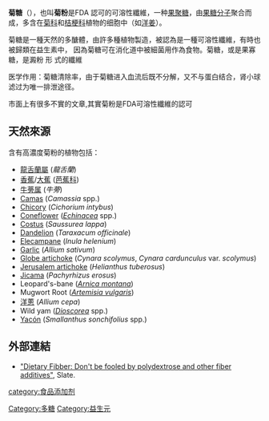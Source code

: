 {{not|甜菊糖}}
{{chembox
| Verifiedfields = changed
| Watchedfields = changed
| verifiedrevid = 480477389
| ImageFile = Inulin_strukturformel.png
| ImageSize = 300px
| OtherNames =
|Section1={{Chembox Identifiers
| DrugBank_Ref = {{drugbankcite|correct|drugbank}}
| DrugBank = DB00638
| UNII_Ref = {{fdacite|correct|FDA}}
| UNII = JOS53KRJ01
| PubChem = 24763
| ChEMBL_Ref = {{ebicite|changed|EBI}}
| ChEMBL = 1201646
| CASNo_Ref = {{cascite|correct|CAS}}
| CASNo = 9005-80-5
| ChemSpiderID_Ref = {{chemspidercite|changed|chemspider}}
| ChemSpiderID = none
  }}
|Section2={{Chembox Properties
| Formula = C<sub>6n</sub>H<sub>10n+2</sub>O<sub>5n+1</sub>
| MolarMass= Polymer; depends on n
| Density=
| MeltingPt=
| BoilingPt=
  }}
|Section6={{Chembox Pharmacology
| ATCCode_prefix = V04
| ATCCode_suffix = CH01
}}
|Section7={{Chembox Hazards
| NFPA-H = 1
| NFPA-F = 1
| NFPA-R = 0
}}
}}

'''菊糖'''（{{lang|en|Inulin}}），也叫'''菊粉'''是FDA  認可的可溶性纖維，一种[[果聚糖|果聚糖]]，由[[果糖|果糖]][[分子|分子]]聚合而成，多含在[[菊科|菊科]]和[[桔梗科|桔梗科]]植物的细胞中（如[[洋姜|洋姜]]）。

菊糖是一種天然的多醣體，由許多種植物製造，被認為是一種可溶性纖維，有時也被歸類在益生素中， 因為菊糖可在消化道中被細菌用作為食物。菊糖，或是果寡糖，是澱粉 形 式的纖維

医学作用：菊糖清除率，由于菊糖进入血流后既不分解，又不与蛋白结合，肾小球滤过为唯一排泄途径。

市面上有很多不實的文章,其實菊粉是FDA可溶性纖維的認可

==天然來源==
含有高濃度菊粉的植物包括：
* [[龍舌蘭屬|龍舌蘭屬]] (''龍舌蘭'')
* [[香蕉|香蕉]]/[[大蕉|大蕉]] ([[芭蕉科|芭蕉科]])
* [[牛蒡属|牛蒡属]] (''牛蒡'')
* [[Camassia|Camas]] (''Camassia'' spp.)
* [[Chicory|Chicory]] (''Cichorium intybus'')
* [[Echinacea|Coneflower]] (''[[Echinacea|Echinacea]]'' spp.)
* [[Costus|Costus]] (''Saussurea lappa'') 
* [[Dandelion|Dandelion]] (''Taraxacum officinale'')
* [[Elecampane|Elecampane]] (''Inula helenium'')
* [[Garlic|Garlic]] (''Allium sativum'')
* [[Globe_artichoke|Globe artichoke]] (''Cynara scolymus'', ''Cynara cardunculus'' var. ''scolymus'')
* [[Jerusalem_artichoke|Jerusalem artichoke]] (''Helianthus tuberosus'')
* [[Jicama|Jicama]] (''Pachyrhizus erosus'')
* Leopard's-bane (''[[Arnica_montana|Arnica montana]]'')
* Mugwort Root (''[[Artemisia_vulgaris|Artemisia vulgaris]]'')
* [[洋蔥|洋蔥]] (''Allium cepa'')
* Wild yam (''[[Dioscorea|Dioscorea]]'' spp.)
* [[Yacón|Yacón]] (''Smallanthus sonchifolius'' spp.)

==外部連結==
* [http://www.slate.com/id/2213354/ "Dietary Fibber: Don't be fooled by polydextrose and other fiber additives"], Slate.

{{糖类}}
{{诊断用药}}
{{organic-compound-stub}}

[[Category:多糖|Category:多糖]]
[[category:食品添加剂|category:食品添加剂]]
[[Category:益生元|Category:益生元]]